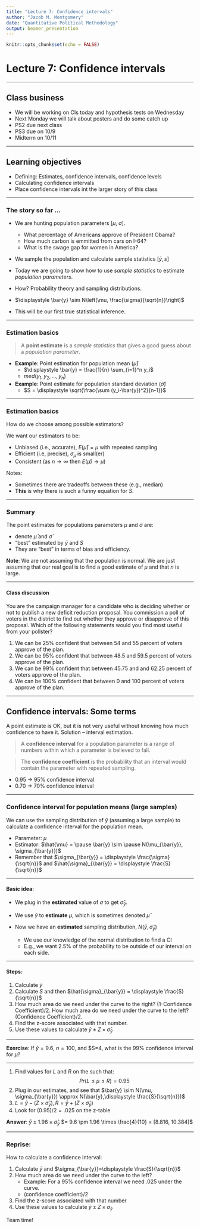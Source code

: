 ```yaml
---
title: "Lecture 7: Confidence intervals"
author: "Jacob M. Montgomery"
date: "Quantitative Political Methodology"
output: beamer_presentation
---
```


```r
knitr::opts_chunk$set(echo = FALSE)
```





# Lecture 7: Confidence intervals

----

## Class business

- We will be working on CIs today and hypothesis tests on Wednesday
- Next Monday we will talk about posters and do some catch up
- PS2 due next class
- PS3 due on 10/9
- Midterm on 10/11


-----

## Learning objectives

- Defining: Estimates, confidence intervals, confidence levels
- Calculating confidence intervals
- Place confidence intervals int the larger story of this class

------

### The story so far ...

- We are hunting population parameters [$\mu$, $\sigma$]. \pause

    - What percentage of Americans approve of President Obama? \pause
    - How much carbon is emmitted from cars on I-64? \pause
    - What is the swage gap for women in America?

- We sample the population and calculate sample statistics [$\bar{y}, s$] \pause
- Today we are going to show how to use *sample statistics* to estimate *population parameters*. \pause
- How?  Probability theory and sampling distributions. \pause
-  $\displaystyle \bar{y} \sim N\left(\mu, \frac{\sigma}{\sqrt{n}}\right)$ \pause
- This will be our first true statistical inference.


-----

### Estimation basics

> A **point estimate** is a *sample statistics* that gives a good guess about a *population parameter*.

- **Example**: Point estimation for population mean ($\hat\mu$)
    - $\displaystyle \bar{y} = \frac{1}{n} \sum_{i=1}^n y_i$
    - $\displaystyle med(y_1, y_2, \ldots, y_n)$ \pause
    
- **Example**: Point estimate for population standard deviation ($\hat{\sigma}$)
    - $S =  \displaystyle \sqrt{\frac{\sum (y_i-\bar{y})^2}{n-1}}$


-----

### Estimation basics

How do we choose among possible estimators? 

We want our estimators to be:

- Unbiased (i.e., accurate), \pause $E(\hat{\mu}) = \mu$ with repeated sampling
- Efficient (i.e, precise), $\sigma_{\hat{\mu}}$ is small(er)
- Consistent (as $n \rightarrow \infty$ then $E(\hat{\mu}) \rightarrow \mu$)

\pause

Notes:

- Sometimes there are tradeoffs between these (e.g., median)
- **This** is why there is such a funny equation for $S$.

-----

### Summary

The point estimates for populations parameters $\mu$ and $\sigma$ are:

- denote $\hat{\mu}$ and $\hat{\sigma}$ \pause
- "best" estimated by $\bar{y}$ and $S$ \pause
- They are "best" in terms of bias and efficiency. \pause


**Note**: We are not assuming that the population is normal.  We
are just assuming that our real goal is to find a good estimate of
$\mu$ and that $n$ is large.


-----

#### Class discussion

You are the campaign manager for a candidate who is deciding whether or not to publish a new deficit reduction proposal.  You commission a poll of voters in the district to find out whether they approve or disapprove of this proposal. Which of the following statements would you find most useful from your pollster?

\pause 

1. We can be 25\% confident that between 54 and 55 percent of
  voters approve of the plan.
2. We can be 95\% confident that between 48.5 and 59.5 percent of
  voters approve of the plan.  
3. We can be 99\% confident that between 45.75 and and 62.25
  percent of voters approve of the plan.
4. We can be 100\% confident that between 0 and 100 percent of
  voters approve of the plan.



-----

## Confidence intervals: Some terms

A point estimate is OK, but it is not very useful without knowing how
much confidence to have it. \pause  Solution -- interval estimation. \pause


> A **confidence interval** for a population parameter is a range of numbers within which a parameter is believed to fall.

>The **confidence coefficient** is the probability that an interval would contain the parameter with repeated sampling.
\pause

- 0.95 $\rightarrow$ 95\% confidence interval \pause
- 0.70 $\rightarrow$ 70\% confidence interval



------

### Confidence interval for population means (large samples) 



We can use the sampling distribution of $\bar{y}$ (assuming a large sample) to calculate a confidence interval for the population mean.

- Parameter: $\mu$
- Estimator: $\hat{\mu} =  \pause \bar{y} \sim \pause N(\mu_{\bar{y}}, \sigma_{\bar{y}})$
- Remember  that $\sigma_{\bar{y}} = \displaystyle \frac{\sigma}{\sqrt{n}}$ and \pause $\hat{\sigma}_{\bar{y}} = \displaystyle \frac{S}{\sqrt{n}}$


----


#### Basic idea:

- We plug in the **estimated** value of $\sigma$ to get $\hat{\sigma}_{\bar{y}}$. \pause
- We use $\bar{y}$ to **estimate** $\mu$, which is sometimes denoted $\hat{\mu}$ \pause
- Now we have an **estimated** sampling distribution, $N(\bar{y}, \hat{\sigma}_{\bar{y}})$ \pause
    
    - We use our knowledge of the normal distribution to find a CI
    - E.g., we  want 2.5$\%$ of the probability to be outside of our interval on each side.


----

#### Steps:

1. Calculate $\bar{y}$
2. Calculate $S$ \pause and then $\hat{\sigma}_{\bar{y}} = \displaystyle
  \frac{S}{\sqrt{n}}$ \pause
3. How much area do we need under the curve to the right? \pause (1-Confidence Coefficient)/2. \pause How much area do we need under the curve to the left? \pause (Confidence Coefficient)/2.
4. Find the z-score associated with that number. \pause
5. Use these values to calculate $\bar{y} \pm Z \times \hat{\sigma}_{\bar{y}}$


----

**Exercise**: If $\bar{y}=9.6$, $n=100$, and $S=4, what is the 99\% confidence interval for $\mu$?


----

1. Find values for $L$ and $R$ on the \textit{standard normal distribution} such that:
$$Pr(L \le  \mu \le R) = 0.95$$ \pause
2. Plug in our estimates, and see that $\bar{y} \sim N(\mu, \sigma_{\bar{y}}) \approx N(\bar{y},\displaystyle \frac{S}{\sqrt{n}})$
3. $L=\bar{y} - (Z \times \hat{\sigma}_{\bar{y}}), R=\bar{y} + (Z \times \hat{\sigma}_{\bar{y}})$ \pause
4. Look for $(0.95)/2 = .025$ on the z-table \pause 1.96

**Answer**: $\bar{y} \pm 1.96 \times \hat{\sigma}_{\bar{y}}$ \pause $= 9.6 \pm 1.96 \times \frac{4}{10} = [8.816, 10.384]$


----

### Reprise:

How to calculate a confidence interval:

1. Calculate $\bar{y}$ and $\sigma_{\bar{y}}=\displaystyle \frac{S}{\sqrt{n}}$
2. How much area do we need under the curve to the left? 
    - Example: For a 95\% confidence interval we need .025 under the curve.
    - (confidence coefficient)/2
3. Find the z-score associated with that number
4. Use these values to calculate $\bar{y} \pm Z \times \sigma_{\bar{y}}$

\pause
Team time!



